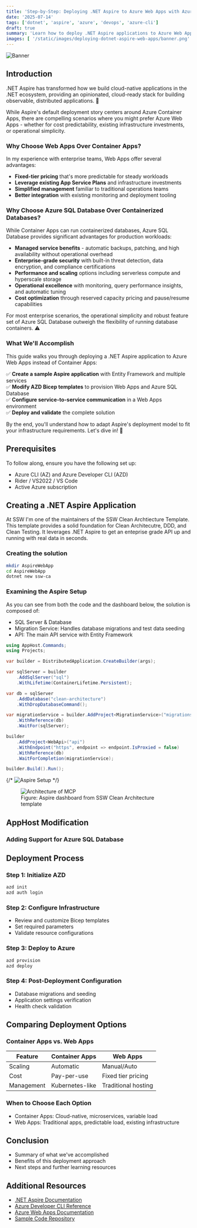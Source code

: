 ```yaml
---
title: 'Step-by-Step: Deploying .NET Aspire to Azure Web Apps with Azure SQL'
date: '2025-07-14'
tags: ['dotnet', 'aspire', 'azure', 'devops', 'azure-cli']
draft: true
summary: 'Learn how to deploy .NET Aspire applications to Azure Web Apps and Azure SQL Database instead of the default Container Apps, including AZD configuration and deployment strategies.'
images: [ '/static/images/deploying-dotnet-aspire-web-apps/banner.png' ]
---
```


![Banner](/static/images/deploying-dotnet-aspire-web-apps/banner.png)

<TOCInline toc={props.toc} exclude="Overview" toHeading={3} />

## Introduction

.NET Aspire has transformed how we build cloud-native applications in the .NET ecosystem, providing an opinionated, cloud-ready stack for building observable, distributed applications. 🚀

While Aspire's default deployment story centers around Azure Container Apps, there are compelling scenarios where you might prefer Azure Web Apps - whether for cost predictability, existing infrastructure investments, or operational simplicity.

### Why Choose Web Apps Over Container Apps?

In my experience with enterprise teams, Web Apps offer several advantages:

- **Fixed-tier pricing** that's more predictable for steady workloads
- **Leverage existing App Service Plans** and infrastructure investments  
- **Simplified management** familiar to traditional operations teams
- **Better integration** with existing monitoring and deployment tooling

### Why Choose Azure SQL Database Over Containerized Databases?

While Container Apps can run containerized databases, Azure SQL Database provides significant advantages for production workloads:

- **Managed service benefits** - automatic backups, patching, and high availability without operational overhead
- **Enterprise-grade security** with built-in threat detection, data encryption, and compliance certifications
- **Performance and scaling** options including serverless compute and hyperscale storage
- **Operational excellence** with monitoring, query performance insights, and automatic tuning
- **Cost optimization** through reserved capacity pricing and pause/resume capabilities

For most enterprise scenarios, the operational simplicity and robust feature set of Azure SQL Database outweigh the flexibility of running database containers. ⚠️

### What We'll Accomplish

This guide walks you through deploying a .NET Aspire application to Azure Web Apps instead of Container Apps:

✅ **Create a sample Aspire application** with Entity Framework and multiple services  
✅ **Modify AZD Bicep templates** to provision Web Apps and Azure SQL Database  
✅ **Configure service-to-service communication** in a Web Apps environment  
✅ **Deploy and validate** the complete solution  

By the end, you'll understand how to adapt Aspire's deployment model to fit your infrastructure requirements. Let's dive in! 🎯

## Prerequisites

To follow along, ensure you have the following set up:

- Azure CLI (AZ) and Azure Developer CLI (AZD)
- Rider / VS2022 / VS Code
- Active Azure subscription

## Creating a .NET Aspire Application

At SSW I'm one of the maintainers of the SSW Clean Archtiecture Template. This template provides a solid foundation for Clean Architecutre, DDD, and Clean Testing. It leverages .NET Aspire to get an enteprise grade API up and running with real data in seconds.

### Creating the solution

```bash
mkdir AspireWebApp
cd AspireWebApp
dotnet new ssw-ca
```

### Examining the Aspire Setup

As you can see from both the code and the dashboard below, the solution is composed of:

- SQL Server & Database
- Migration Service: Handles database migrations and test data seeding
- API: The main API service with Entity Framework

```cs
using AppHost.Commands;
using Projects;

var builder = DistributedApplication.CreateBuilder(args);

var sqlServer = builder
    .AddSqlServer("sql")
    .WithLifetime(ContainerLifetime.Persistent);

var db = sqlServer
    .AddDatabase("clean-architecture")
    .WithDropDatabaseCommand();

var migrationService = builder.AddProject<MigrationService>("migrations")
    .WithReference(db)
    .WaitFor(sqlServer);

builder
    .AddProject<WebApi>("api")
    .WithEndpoint("https", endpoint => endpoint.IsProxied = false)
    .WithReference(db)
    .WaitForCompletion(migrationService);

builder.Build().Run();
```

{/* ![Aspire Setup](/static/images/deploying-dotnet-aspire-web-apps/dashboard.png) */}

<figure>
  <img src="/static/images/deploying-dotnet-aspire-web-apps/dashboard.png" alt="Architecture of MCP" />
  <figcaption>Figure: Aspire dashboard from SSW Clean Architecture template</figcaption>
</figure>

## AppHost Modification

### Adding Support for Azure SQL Database



## Deployment Process

### Step 1: Initialize AZD
```bash
azd init
azd auth login
```

### Step 2: Configure Infrastructure
- Review and customize Bicep templates
- Set required parameters
- Validate resource configurations

### Step 3: Deploy to Azure
```bash
azd provision
azd deploy
```

### Step 4: Post-Deployment Configuration
- Database migrations and seeding
- Application settings verification
- Health check validation

## Comparing Deployment Options

### Container Apps vs. Web Apps
| Feature | Container Apps | Web Apps |
|---------|---------------|----------|
| Scaling | Automatic | Manual/Auto |
| Cost | Pay-per-use | Fixed tier pricing |
| Management | Kubernetes-like | Traditional hosting |

### When to Choose Each Option
- Container Apps: Cloud-native, microservices, variable load
- Web Apps: Traditional apps, predictable load, existing infrastructure

## Conclusion

- Summary of what we've accomplished
- Benefits of this deployment approach
- Next steps and further learning resources

## Additional Resources

- [.NET Aspire Documentation](https://learn.microsoft.com/en-us/dotnet/aspire/)
- [Azure Developer CLI Reference](https://learn.microsoft.com/en-us/azure/developer/azure-developer-cli/)
- [Azure Web Apps Documentation](https://learn.microsoft.com/en-us/azure/app-service/)
- [Sample Code Repository](https://github.com/danielmackay/aspire-webapp-deployment)
